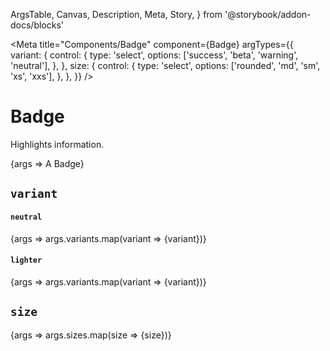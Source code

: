   ArgsTable,
  Canvas,
  Description,
  Meta,
  Story,
} from '@storybook/addon-docs/blocks'

<Meta
  title="Components/Badge"
  component={Badge}
  argTypes={{
    variant: {
      control: {
        type: 'select',
        options: ['success', 'beta', 'warning', 'neutral'],
      },
    },
    size: {
      control: {
        type: 'select',
        options: ['rounded', 'md', 'sm', 'xs', 'xxs'],
      },
    },
  }}
/>

# Badge

<Description>Highlights information.</Description>

<Canvas>
  <Story name="default" args={{}}>
    {args => <Badge {...args}>A Badge</Badge>}
  </Story>
</Canvas>

## `variant`

#### `neutral`
<Canvas>
  <Story
    name="neutral"
    args={{
      variants: [
        'success',
        'beta',
        'error',
        'info',
        'neutral',
      ],
    }}
  >
    {args => args.variants.map(variant => <Badge variant={variant} mx={1}>{variant}</Badge>)}
  </Story>
</Canvas>

#### `lighter`
<Canvas>
  <Story
    name="light"
    args={{
      variants: [
        'light-success',
        'light-beta',
        'light-error',
        'light-info',
        'light-neutral',
      ],
    }}
  >
    {args => args.variants.map(variant => <Badge variant={variant} mx={1}>{variant}</Badge>)}
  </Story>
</Canvas>

## `size`

<Canvas>
  <Story
    name="md"
    args={{
      sizes: [
        'md',
        'sm',
        'xs',
        'xxs',
        'rounded'
      ]
    }}
  >
    {args => args.sizes.map(size => <Badge size={size} mx={1}>{size}</Badge>)}
  </Story>
</Canvas>

<ArgsTable of={Badge} />